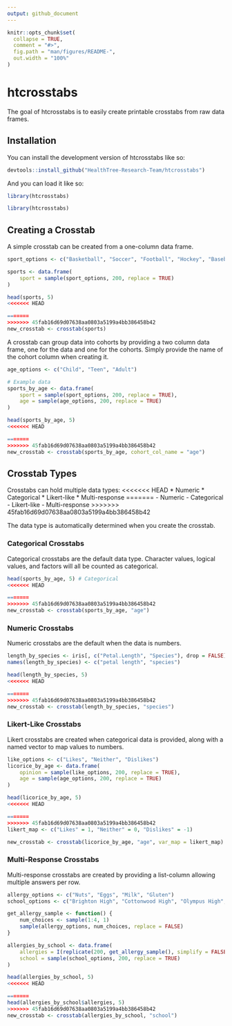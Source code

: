```yaml
---
output: github_document
---
```


<!-- README.md is generated from README.Rmd. Please edit that file -->

```r
knitr::opts_chunk$set(
  collapse = TRUE,
  comment = "#>",
  fig.path = "man/figures/README-",
  out.width = "100%"
)
```

# htcrosstabs

<!-- badges: start -->
<!-- badges: end -->

The goal of htcrosstabs is to easily create printable crosstabs from raw data frames.

## Installation

You can install the development version of htcrosstabs like so:

``` r
devtools::install_github("HealthTree-Research-Team/htcrosstabs")
```

And you can load it like so:

``` r
library(htcrosstabs)
```

```r
library(htcrosstabs)
```


## Creating a Crosstab

A simple crosstab can be created from a one-column data frame.

```r
sport_options <- c("Basketball", "Soccer", "Football", "Hockey", "Baseball")

sports <- data.frame(
    sport = sample(sport_options, 200, replace = TRUE)
)
```

```r
head(sports, 5)
<<<<<<< HEAD

=======
>>>>>>> 45fab16d69d07638aa0803a5199a4bb386458b42
new_crosstab <- crosstab(sports)
```

A crosstab can group data into cohorts by providing a two column data frame, one for the data and one for the cohorts. Simply provide the name of the cohort column when creating it.

```r
age_options <- c("Child", "Teen", "Adult")

# Example data
sports_by_age <- data.frame(
    sport = sample(sport_options, 200, replace = TRUE),
    age = sample(age_options, 200, replace = TRUE)
)
```

```r
head(sports_by_age, 5)
<<<<<<< HEAD

=======
>>>>>>> 45fab16d69d07638aa0803a5199a4bb386458b42
new_crosstab <- crosstab(sports_by_age, cohort_col_name = "age")
```

## Crosstab Types

Crosstabs can hold multiple data types:
<<<<<<< HEAD
* Numeric
* Categorical
* Likert-like
* Multi-response
=======
- Numeric
- Categorical
- Likert-like
- Multi-response
>>>>>>> 45fab16d69d07638aa0803a5199a4bb386458b42

The data type is automatically determined when you create the crosstab.

### Categorical Crosstabs

Categorical crosstabs are the default data type. Character values, logical values, and factors will all be counted as categorical.

```r
head(sports_by_age, 5) # Categorical
<<<<<<< HEAD

=======
>>>>>>> 45fab16d69d07638aa0803a5199a4bb386458b42
new_crosstab <- crosstab(sports_by_age, "age")
```

### Numeric Crosstabs

Numeric crosstabs are the default when the data is numbers.

```r
length_by_species <- iris[, c("Petal.Length", "Species"), drop = FALSE]
names(length_by_species) <- c("petal length", "species")
```

```r
head(length_by_species, 5)
<<<<<<< HEAD

=======
>>>>>>> 45fab16d69d07638aa0803a5199a4bb386458b42
new_crosstab <- crosstab(length_by_species, "species")
```

### Likert-Like Crosstabs

Likert crosstabs are created when categorical data is provided, along with a named vector to map values to numbers.

```r
like_options <- c("Likes", "Neither", "Dislikes")
licorice_by_age <- data.frame(
    opinion = sample(like_options, 200, replace = TRUE),
    age = sample(age_options, 200, replace = TRUE)
)
```

```r
head(licorice_by_age, 5)
<<<<<<< HEAD

=======
>>>>>>> 45fab16d69d07638aa0803a5199a4bb386458b42
likert_map <- c("Likes" = 1, "Neither" = 0, "Dislikes" = -1)

new_crosstab <- crosstab(licorice_by_age, "age", var_map = likert_map)
```

### Multi-Response Crosstabs

Multi-response crosstabs are created by providing a list-column allowing multiple answers per row.

```r
allergy_options <- c("Nuts", "Eggs", "Milk", "Gluten")
school_options <- c("Brighton High", "Cottonwood High", "Olympus High", "Alta High")

get_allergy_sample <- function() {
    num_choices <- sample(1:4, 1)
    sample(allergy_options, num_choices, replace = FALSE)
}

allergies_by_school <- data.frame(
    allergies = I(replicate(200, get_allergy_sample(), simplify = FALSE)),
    school = sample(school_options, 200, replace = TRUE)
)
```

```r
head(allergies_by_school, 5)
<<<<<<< HEAD

=======
head(allergies_by_school$allergies, 5)
>>>>>>> 45fab16d69d07638aa0803a5199a4bb386458b42
new_crosstab <- crosstab(allergies_by_school, "school")
```

